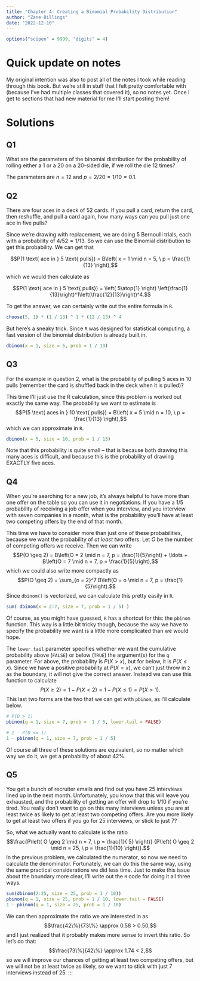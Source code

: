 ```yaml
---
title: "Chapter 4: Creating a Binomial Probability Distribution"
author: "Zane Billings"
date: "2022-12-10"
---
```


```r
options("scipen" = 9999, "digits" = 4)
```

# Quick update on notes

My original intention was also to post all of the notes I took while reading
through this book. But we're still in stuff that I felt pretty comfortable with
(because I've had multiple classes that covered it), so no notes yet.
Once I get to sections that had new material for me I'll start posting them!

# Solutions

## Q1

::: {.callout-note appearance="simple"}

What are the parameters of the binomial distribution for the probability of
rolling either a 1 or a 20 on a 20-sided die, if we roll the die 12 times?

:::

The parameters are $n = 12$ and $p = 2/20 = 1/10 = 0.1$.

## Q2

::: {.callout-note appearance="simple"}

There are four aces in a deck of 52 cards. If you pull a card, return the card, then reshuffle, and pull a card again, how many ways can you pull just one ace in 
five pulls?

:::

Since we're drawing with replacement, we are doing
$5$ Bernoulli trials, each with a probability of $4 / 52 = 1 / 13$. So we can
use the Binomial distribution to get this probability. We can get that

$$P(1 \text{ ace in } 5 \text{ pulls}) = B\left( x = 1 \mid n = 5, \ p = \frac{1}{13} \right),$$

which we would then calculate as

$$P(1 \text{ ace in } 5 \text{ pulls}) = \left( 5\atop{1} \right) \left(\frac{1}{13}\right)^1\left(\frac{12}{13}\right)^4.$$

To get the answer, we can certainly write out the entire formula in `R`.

```r
choose(5, 1) * (1 / 13) ^ 1 * (12 / 13) ^ 4
```

But here's a sneaky trick. Since `R` was designed for statistical computing,
a fast version of the binomial distribution is already built in.

```r
dbinom(x = 1, size = 5, prob = 1 / 13)
```

## Q3

::: {.callout-note appearance="simple"}

For the example in question 2, what is the probability of pulling 5 aces in
10 pulls (remember the card is shuffled back in the deck when it is pulled)?

:::

This time I'll just use the R calculation, since this problem is worked
out exactly the same way. The probability we want to estimate is
$$P(5 \text{ aces in } 10 \text{ pulls}) = B\left( x = 5 \mid n = 10, \ p = \frac{1}{13} \right),$$
which we can approximate in `R`.

```r
dbinom(x = 5, size = 10, prob = 1 / 13)
```

Note that this probability is quite small -- that is because both drawing this
many aces is difficult, and because this is the probability of drawing
EXACTLY five aces.

## Q4

::: {.callout-note appearance="simple"}

When you're searching for a new job, it's always helpful to have more than one offer on the table so you can use it in negotiations. If you have a 1/5 probability
of receiving a job offer when you interview, and you interview with seven
companies in a month, what is the probability you'll have at least two
competing offers by the end of that month.

:::

This time we have to consider more than just one of these probabilities,
because we want the probability of *at least two* offers. Let $O$ be the number
of competing offers we receive. Then we can write
$$P(O \geq 2) = B\left(O = 2 \mid n = 7, p = \frac{1}{5}\right) + \ldots + B\left(O = 7 \mid n = 7, p = \frac{1}{5}\right),$$
which we could also write more compactly as
$$P(O \geq 2) = \sum_{o = 2}^7 B\left(O = o \mid n = 7, p = \frac{1}{5}\right).$$
Since `dbinom()` is vectorized, we can calculate this pretty easily in `R`.

```r
sum( dbinom(x = 2:7, size = 7, prob = 1 / 5) )
```

Of course, as you might have guessed, `R` has a shortcut for this: the `pbinom`
function. This way is a little bit tricky though, because the way we have to
specify the probability we want is a little more complicated than we would hope.

The `lower.tail` parameter specifies whether we want the cumulative probability
above (`FALSE`) or below (`TRUE`) the argument(s) for the `q` parameter.
For above, the probability is $P(X > x)$, but for below, it is $P(X \leq x)$.
Since we have a positive probability at $P(X = x)$, we can't just throw in `2`
as the boundary, it will not give the correct answer. Instead we can use this
function to calculate
$$P(X \geq 2) = 1 - P(X < 2) = 1 - P(X \leq 1) = P(X > 1).$$
This last two forms are the two that we can get with `pbinom`, as I'll calculate
below.

```r
# P(O > 1)
pbinom(q = 1, size = 7, prob =  1 / 5, lower.tail = FALSE)

# 1 - P(O <= 1)
1 - pbinom(q = 1, size = 7, prob = 1 / 5)
```

Of course all three of these solutions are equivalent, so no matter which way
we do it, we get a probability of about $42\%$.

## Q5

::: {.callout-note appearance="simple"}

You get a bunch of recruiter emails and find out you have 25 interviews lined up
in the next month. Unfortunately, you know that this will leave you exhausted,
and the probability of getting an offer will drop to 1/10 if you're tired.
You really don't want to go on this many interviews unless you are at least
twice as likely to get at least two competing offers. Are you more likely to
get at least two offers if you go for 25 interviews, or stick to just 7?

:::

So, what we actually want to calculate is the ratio
$$\frac{P\left( O \geq 2 \mid n =  7, \ p = \frac{1}{ 5} \right)}
       {P\left( O \geq 2 \mid n = 25, \ p = \frac{1}{10} \right)}.$$
In the previous problem, we calculated the numerator, so now we need to
calculate the denominator. Fortunately, we can do this the same way, using the
same practical considerations we did less time. Just to make this issue about
the boundary more clear, I'll write out the `R` code for doing it all three
ways.

```r
sum(dbinom(2:25, size = 25, prob = 1 / 10))
pbinom(q = 1, size = 25, prob = 1 / 10, lower.tail = FALSE)
1 - pbinom(q = 1, size = 25, prob = 1 / 10)
```

We can then approximate the ratio we are interested in as
$$\frac{42\%}{73\%} \approx 0.58 > 0.50,$$
and I just realized that it probably makes more sense to invert this ratio. So
let's do that:
$$\frac{73\%}{42\%} \approx 1.74 < 2,$$
so we will improve our chances of getting at least two competing offers,
but we will not be at least twice as likely, so we want to stick with just
$7$ interviews instead of $25$.
:::

<!-- end of file -->
